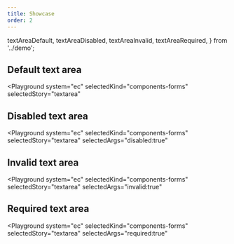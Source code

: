 ```yaml
---
title: Showcase
order: 2
---
```


  textAreaDefault,
  textAreaDisabled,
  textAreaInvalid,
  textAreaRequired,
} from '../demo';

## Default text area

<Playground
  system="ec"
  selectedKind="components-forms"
  selectedStory="textarea"
>
  <Html markup={textAreaDefault} />
</Playground>

## Disabled text area

<Playground
  system="ec"
  selectedKind="components-forms"
  selectedStory="textarea"
  selectedArgs="disabled:true"
>
  <Html markup={textAreaDisabled} />
</Playground>

## Invalid text area

<Playground
  system="ec"
  selectedKind="components-forms"
  selectedStory="textarea"
  selectedArgs="invalid:true"
>
  <Html markup={textAreaInvalid} />
</Playground>

## Required text area

<Playground
  system="ec"
  selectedKind="components-forms"
  selectedStory="textarea"
  selectedArgs="required:true"
>
  <Html markup={textAreaRequired} />
</Playground>
